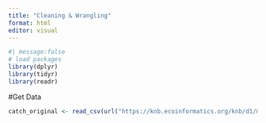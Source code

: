 ```yaml
---
title: "Cleaning & Wrangling"
format: html
editor: visual
---
```


```r
#| message:false
# load packages
library(dplyr)
library(tidyr)
library(readr)
```
#Get Data
```r
catch_original <- read_csv(url("https://knb.ecoinformatics.org/knb/d1/mn/v2/object/df35b.302.1", method = "libcurl"))
```

